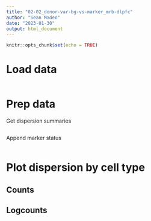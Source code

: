 ```yaml
---
title: "02-02_donor-var-bg-vs-marker_mrb-dlpfc"
author: "Sean Maden"
date: "2023-01-30"
output: html_document
---
```


```r
knitr::opts_chunk$set(echo = TRUE)
```

# Load data

```r
```

# Prep data

Get dispersion summaries

```r
```

Append marker status

```r
```

# Plot dispersion by cell type

## Counts

## Logcounts
